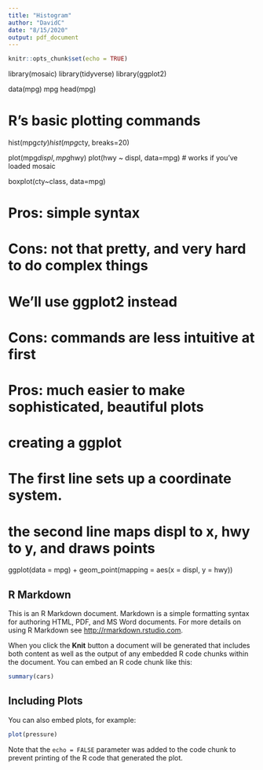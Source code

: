 ```yaml
---
title: "Histogram"
author: "DavidC"
date: "8/15/2020"
output: pdf_document
---
```


```r
knitr::opts_chunk$set(echo = TRUE)
```
library(mosaic)
library(tidyverse)
library(ggplot2)

data(mpg)
mpg
head(mpg)


# R's basic plotting commands

hist(mpg$cty)
hist(mpg$cty, breaks=20)

plot(mpg$displ, mpg$hwy)
plot(hwy ~ displ, data=mpg)  # works if you've loaded mosaic

boxplot(cty~class, data=mpg)


# Pros: simple syntax
# Cons: not that pretty, and very hard to do complex things

# We'll use ggplot2 instead
# Cons: commands are less intuitive at first
# Pros: much easier to make sophisticated, beautiful plots

# creating a ggplot
# The first line sets up a coordinate system.
# the second line maps displ to x, hwy to y, and draws points
ggplot(data = mpg) + 
  geom_point(mapping = aes(x = displ, y = hwy))

## R Markdown

This is an R Markdown document. Markdown is a simple formatting syntax for authoring HTML, PDF, and MS Word documents. For more details on using R Markdown see <http://rmarkdown.rstudio.com>.

When you click the **Knit** button a document will be generated that includes both content as well as the output of any embedded R code chunks within the document. You can embed an R code chunk like this:

```r
summary(cars)
```

## Including Plots

You can also embed plots, for example:

```r
plot(pressure)
```

Note that the `echo = FALSE` parameter was added to the code chunk to prevent printing of the R code that generated the plot.

